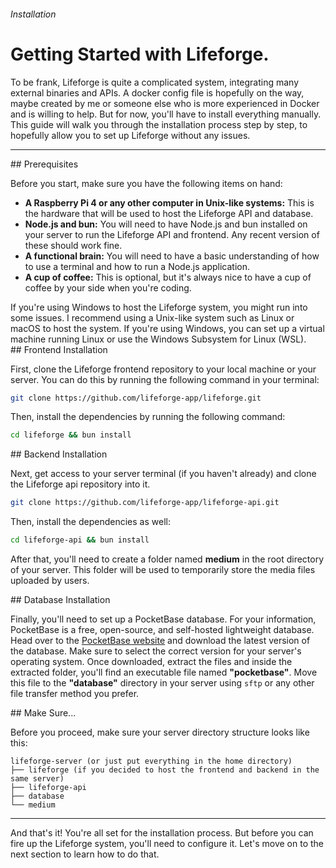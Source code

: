 

###### Installation

# Getting Started with Lifeforge.

To be frank, Lifeforge is quite a complicated system, integrating many external binaries and APIs. A docker config file is hopefully on the way, maybe created by me or someone else who is more experienced in Docker and is willing to help. But for now, you'll have to install everything manually. This guide will walk you through the installation process step by step, to hopefully allow you to set up Lifeforge without any issues.

---

<section id="prerequisites">
## Prerequisites

Before you start, make sure you have the following items on hand:

- **A Raspberry Pi 4 or any other computer in Unix-like systems:** This is the hardware that will be used to host the Lifeforge API and database.
- **Node.js and bun:** You will need to have Node.js and bun installed on your server to run the Lifeforge API and frontend. Any recent version of these should work fine.
- **A functional brain:** You will need to have a basic understanding of how to use a terminal and how to run a Node.js application.
- **A cup of coffee:** This is optional, but it's always nice to have a cup of coffee by your side when you're coding.

<Notes>
If you're using Windows to host the Lifeforge system, you might run into some issues. I recommend using a Unix-like system such as Linux or macOS to host the system. If you're using Windows, you can set up a virtual machine running Linux or use the Windows Subsystem for Linux (WSL).
</Notes>
</section>

<section id="frontend-installation">
## Frontend Installation

First, clone the Lifeforge frontend repository to your local machine or your server. You can do this by running the following command in your terminal:

```bash
git clone https://github.com/lifeforge-app/lifeforge.git
```

Then, install the dependencies by running the following command:

```bash
cd lifeforge && bun install
```

</section>

<section id="backend-installation">
## Backend Installation

Next, get access to your server terminal (if you haven't already) and clone the Lifeforge api repository into it.

```bash
git clone https://github.com/lifeforge-app/lifeforge-api.git
```

Then, install the dependencies as well:

```bash
cd lifeforge-api && bun install
```

After that, you'll need to create a folder named **medium** in the root directory of your server. This folder will be used to temporarily store the media files uploaded by users.

</section>

<section id="database-installation">
## Database Installation

Finally, you'll need to set up a PocketBase database. For your information, PocketBase is a free, open-source, and self-hosted lightweight database. Head over to the [PocketBase website](https://pocketbase.io) and download the latest version of the database. Make sure to select the correct version for your server's operating system. Once downloaded, extract the files and inside the extracted folder, you'll find an executable file named **"pocketbase"**. Move this file to the **"database"** directory in your server using <code>sftp</code> or any other file transfer method you prefer.

</section>

<section id="make-sure">
## Make Sure...

Before you proceed, make sure your server directory structure looks like this:

```plaintext
lifeforge-server (or just put everything in the home directory)
├── lifeforge (if you decided to host the frontend and backend in the same server)
├── lifeforge-api
├── database
└── medium
```

</section>

---

And that's it! You're all set for the installation process. But before you can fire up the Lifeforge system, you'll need to configure it. Let's move on to the next section to learn how to do that.
